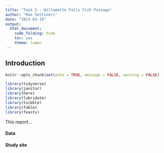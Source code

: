 ```yaml
---
title: "Task 2 - Willamette Falls Fish Passage"
author: "Max Settineri"
date: "2023-03-19"
output: 
  html_document:
    code_folding: hide
    toc: yes
    theme: lumen
---
```


## Introduction

```r
knitr::opts_chunk$set(echo = TRUE, message = FALSE, warning = FALSE)

library(tidyverse)
library(janitor)
library(here)
library(lubridate)
library(tsibble)
library(fable)
library(feasts)
```

This report...

#### Data


#### Study site


